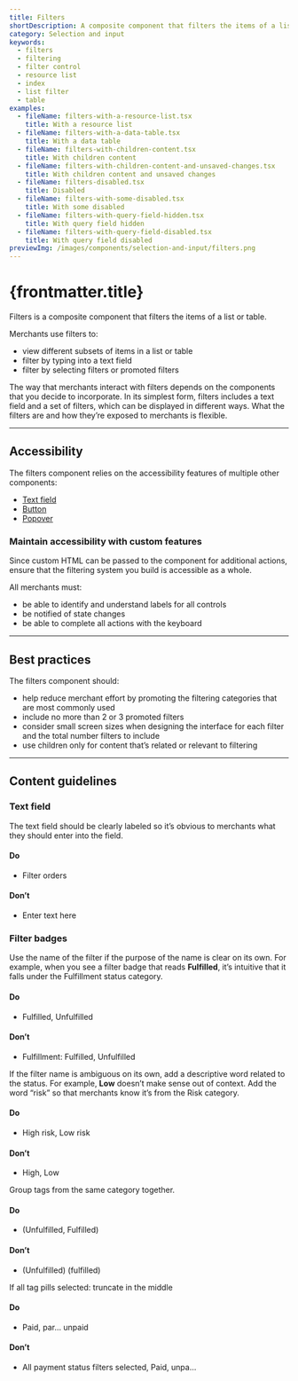 ```yaml
---
title: Filters
shortDescription: A composite component that filters the items of a list or table.
category: Selection and input
keywords:
  - filters
  - filtering
  - filter control
  - resource list
  - index
  - list filter
  - table
examples:
  - fileName: filters-with-a-resource-list.tsx
    title: With a resource list
  - fileName: filters-with-a-data-table.tsx
    title: With a data table
  - fileName: filters-with-children-content.tsx
    title: With children content
  - fileName: filters-with-children-content-and-unsaved-changes.tsx
    title: With children content and unsaved changes
  - fileName: filters-disabled.tsx
    title: Disabled
  - fileName: filters-with-some-disabled.tsx
    title: With some disabled
  - fileName: filters-with-query-field-hidden.tsx
    title: With query field hidden
  - fileName: filters-with-query-field-disabled.tsx
    title: With query field disabled
previewImg: /images/components/selection-and-input/filters.png
---
```


# {frontmatter.title}

<Lede>

Filters is a composite component that filters the items of a list or table.

</Lede>

<Examples />

<Props componentName={frontmatter.title} />

Merchants use filters to:

- view different subsets of items in a list or table
- filter by typing into a text field
- filter by selecting filters or promoted filters

The way that merchants interact with filters depends on the components that you decide to incorporate. In its simplest form, filters includes a text field and a set of filters, which can be displayed in different ways. What the filters are and how they’re exposed to merchants is flexible.

---

## Accessibility

The filters component relies on the accessibility features of multiple other components:

- [Text field](/components/selection-and-input/text-field)
- [Button](/components/actions/button)
- [Popover](/components/overlays/popover)

### Maintain accessibility with custom features

Since custom HTML can be passed to the component for additional actions, ensure that the filtering system you build is accessible as a whole.

All merchants must:

- be able to identify and understand labels for all controls
- be notified of state changes
- be able to complete all actions with the keyboard

---

## Best practices

The filters component should:

- help reduce merchant effort by promoting the filtering categories that are most commonly used
- include no more than 2 or 3 promoted filters
- consider small screen sizes when designing the interface for each filter and the total number filters to include
- use children only for content that’s related or relevant to filtering

---

## Content guidelines

### Text field

The text field should be clearly labeled so it’s obvious to merchants what they should enter into the field.

<DoDont>

#### Do

- Filter orders

#### Don’t

- Enter text here

</DoDont>

### Filter badges

Use the name of the filter if the purpose of the name is clear on its own. For example, when you see a filter badge that reads **Fulfilled**, it’s intuitive that it falls under the Fulfillment status category.

<DoDont>

#### Do

- Fulfilled, Unfulfilled

#### Don’t

- Fulfillment: Fulfilled, Unfulfilled

</DoDont>

If the filter name is ambiguous on its own, add a descriptive word related to the status. For example, **Low** doesn’t make sense out of context. Add the word “risk” so that merchants know it’s from the Risk category.

<DoDont>

#### Do

- High risk, Low risk

#### Don’t

- High, Low

</DoDont>

Group tags from the same category together.

<DoDont>

#### Do

- (Unfulfilled, Fulfilled)

#### Don’t

- (Unfulfilled) (fulfilled)

</DoDont>

If all tag pills selected: truncate in the middle

<DoDont>

#### Do

- Paid, par… unpaid

#### Don’t

- All payment status filters selected, Paid, unpa…

</DoDont>
